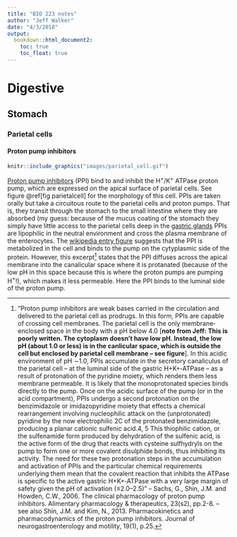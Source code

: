 ```yaml
---
title: "BIO 223 notes"
author: "Jeff Walker"
date: "4/3/2018"
output:
  bookdown::html_document2:
    toc: true
    toc_float: true
---
```

# Digestive
## Stomach
### Parietal cells
#### Proton pump inhibitors
```r
knitr::include_graphics("images/parietal_cell.gif")
```

[Proton pump inhibitors](https://en.wikipedia.org/wiki/Proton-pump_inhibitor) (PPI) bind to and inhibit the H$^+$/K$^+$ ATPase proton pump, which are expressed on the apical surface of parietal cells. See figure \@ref[fig parietalcell] for the morphology of this cell. PPIs are taken orally but take a circuitous route to the parietal cells and proton pumps. That is, they transit through the stomach to the small intestine where they are absorbed (my guess: because of the mucus coating of the stomach they simply have little access to the parietal cells deep in the [gastric glands](https://en.wikipedia.org/wiki/Gastric_glands) PPIs are lipophilic in the neutral environment and cross the plasma membrane of the enterocytes. The [wikipedia entry figure](https://en.wikipedia.org/wiki/Proton-pump_inhibitor#/media/File:Proton_pump_inhibitors_mechanism.svg) suggests that the PPI is metabolized in the cell and binds to the pump on the cytyplasmic side of the protein. However, this excerpt^["Proton pump inhibitors are weak bases carried in the circulation and delivered to the parietal cell as prodrugs. In this form, PPIs are capable of crossing cell membranes. The parietal cell is the only membrane‐enclosed space in the body with a pH below 4.0 [**note from Jeff: This is poorly written. The cytoplasm doesn't have low pH. Instead, the low pH (about 1.0 or less) is in the canlicular space, which is outside the cell but enclosed by parietal cell membrane -- see figure**]. In this acidic environment of pH ∼1.0, PPIs accumulate in the secretory canaliculus of the parietal cell – at the luminal side of the gastric H+K+‐ATPase – as a result of protonation of the pyridine moiety, which renders them less membrane permeable. It is likely that the monoprotonated species binds directly to the pump. Once on the acidic surface of the pump (or in the acid compartment), PPIs undergo a second protonation on the benzimidazole or imidazopyridine moiety that effects a chemical rearrangement involving nucleophilic attack on the (unprotonated) pyridine by the now electrophilic 2C of the protonated benzimidazole, producing a planar cationic sulfenic acid.4, 5 This thiophilic cation, or the sulfenamide form produced by dehydration of the sulfenic acid, is the active form of the drug that reacts with cysteine sulfhydryls on the pump to form one or more covalent disulphide bonds, thus inhibiting its activity. The need for these two protonation steps in the accumulation and activation of PPIs and the particular chemical requirements underlying them mean that the covalent reaction that inhibits the ATPase is specific to the active gastric H+K+‐ATPase with a very large margin of safety given the pH of activation (≤2.0–2.5)" -- Sachs, G., Shin, J.M. and Howden, C.W., 2006. The clinical pharmacology of proton pump inhibitors. Alimentary pharmacology & therapeutics, 23(s2), pp.2-8. -- see also Shin, J.M. and Kim, N., 2013. Pharmacokinetics and pharmacodynamics of the proton pump inhibitors. Journal of neurogastroenterology and motility, 19(1), p.25.] states that the PPI diffuses across the apical membrane into the canalicular space where it is protanated (because of the low pH in this space because this is where the proton pumps are pumping H$^+$!), which makes it less permeable. Here the PPI binds to the luminal side of the proton pump.
